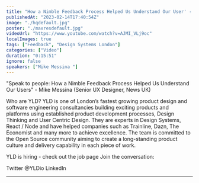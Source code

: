 ```yaml
---
title: "How a Nimble Feedback Process Helped Us Understand Our User' - DSL London #6 - February 2023"
publishedAt: "2023-02-14T17:40:54Z"
image: "./hqdefault.jpg"
poster: "./maxresdefault.jpg"
videoUrl: "https://www.youtube.com/watch?v=AJMI_VLj9oc"
localImages: true
tags: ["Feedback", "Design Systems London"]
categories: ["Video"]
duration: "0:15:51"
ignore: false
speakers: ["Mike Messina "]
---
```


"Speak to people: How a Nimble Feedback Process Helped Us Understand Our Users" - Mike Messina (Senior UX Designer, News UK)

Who are YLD?
YLD is one of London’s fastest growing product design and software engineering consultancies building exciting products and platforms using established product development processes, Design Thinking and User Centric Design. They are experts in Design Systems, React / Node and have helped companies such as Trainline, Dazn, The Economist and many more to achieve excellence.
The team is committed to the Open Source community aiming to create a long-standing product culture and delivery capability in each piece of work.

YLD is hiring - check out the job page
Join the conversation:

Twitter @YLDio
LinkedIn

---
